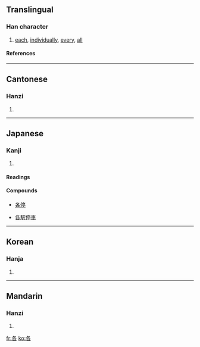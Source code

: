 ==Translingual==
===Han character===
{{Han char|rn=30|rad=口|as=03|sn=6|four=2760<sub>4</sub>|canj=竹水口 (HER)}}
# [[each]], [[individually]], [[every]], [[all]]
====References====
{{Han ref|kx=0174.180|dkj=03281|dj=0387.110|hdz=10583.010|uh=5404|ud=21508|bh=A655|bd=42581}}
----
==Cantonese==
===Hanzi===
{{yue-hanzi|jyut=|y=go3, gok3}}
# {{defn|Cantonese}}
----
==Japanese==
===Kanji===
{{ja-kanji|grade=4|rs=口03}}
# {{defn|Japanese}}
====Readings====
{{ja-readings|on=[[かく]] (kaku)|kun=[[おのおの]] (onoono)}}
====Compounds====
{{top4}}
*[[各停]]
{{mid4}}
*[[各駅停車]]
{{mid4}}
{{mid4}}
{{bottom}}
----
==Korean==
===Hanja===
{{ko-hanja|hangeul=각|rv=gak|mr=kak}}
# {{defn|Korean}}
----
==Mandarin==
===Hanzi===
{{cmn-hanzi|pin=[[gě]] ([[ge3]]), [[gè]] ([[ge4]]), [[hé]] ([[he2]])|wg=ko<sup>3</sup>, ko<sup>4</sup>, ho<sup>2</sup>}}
# {{defn|Mandarin}}

[[fr:各]]
[[ko:各]]